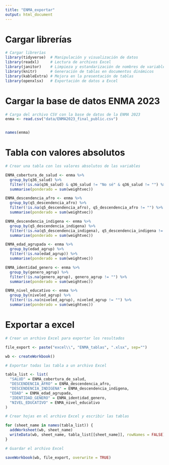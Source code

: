 ```yaml
---
title: "ENMA_exportar"
output: html_document
---
```


# Cargar librerías
```r

# Cargar librerías
library(tidyverse)  # Manipulación y visualización de datos
library(readxl)     # Lectura de archivos Excel
library(janitor)    # Limpieza y estandarización de nombres de variables
library(knitr)      # Generación de tablas en documentos dinámicos
library(kableExtra) # Mejora en la presentación de tablas
library(openxlsx)   # Exportación de datos a Excel
```

# Cargar la base de datos ENMA 2023
```r

# Carga del archivo CSV con la base de datos de la ENMA 2023
enma <- read.csv("data/ENMA2023_final_public.csv")


names(enma)
```

# Tabla con valores absolutos

```r

# Crear una tabla con los valores absolutos de las variables

ENMA_cobertura_de_salud <- enma %>%
  group_by(q36_salud) %>%
  filter(!is.na(q36_salud) & q36_salud != "No sé" & q36_salud != "") %>%
  summarise(ponderado = sum(weightvec))

ENMA_descendencia_afro <- enma %>%
  group_by(q5_descendencia_afro) %>%
  filter(!is.na(q5_descendencia_afro), q5_descendencia_afro != "") %>%
  summarise(ponderado = sum(weightvec))

ENMA_descendencia_indigena <- enma %>%
  group_by(q5_descendencia_indigena) %>%
  filter(!is.na(q5_descendencia_indigena), q5_descendencia_indigena != "") %>%
  summarise(ponderado = sum(weightvec))

ENMA_edad_agrupada <- enma %>%
  group_by(edad_agrup) %>%
  filter(!is.na(edad_agrup)) %>%
  summarise(ponderado = sum(weightvec))

ENMA_identidad_genero <- enma %>%
  group_by(genero_agrup) %>%
  filter(!is.na(genero_agrup), genero_agrup != "") %>%
  summarise(ponderado = sum(weightvec))

ENMA_nivel_educativo <- enma %>%
  group_by(niveled_agrup) %>%
  filter(!is.na(niveled_agrup), niveled_agrup != "") %>%
  summarise(ponderado = sum(weightvec))

```

# Exportar a excel

```r

# Crear un archivo Excel para exportar los resultados

file_export <- paste("excel\\", "ENMA_tablas", ".xlsx", sep="")

wb <- createWorkbook()

# Exportar todas las tabla a un archivo Excel

tabla_list <- list(
  "SALUD" = ENMA_cobertura_de_salud,
  "DESCENDENCIA_AFRO" = ENMA_descendencia_afro,
  "DESCENDENCIA_INDIGENA" = ENMA_descendencia_indigena,
  "EDAD" = ENMA_edad_agrupada,
  "IDENTIDAD_GENERO" = ENMA_identidad_genero,
  "NIVEL_EDUCATIVO" = ENMA_nivel_educativo
)

# Crear hojas en el archivo Excel y escribir las tablas

for (sheet_name in names(tabla_list)) {
  addWorksheet(wb, sheet_name)
  writeData(wb, sheet_name, tabla_list[[sheet_name]], rowNames = FALSE)
}

# Guardar el archivo Excel

saveWorkbook(wb, file_export, overwrite = TRUE)

```

